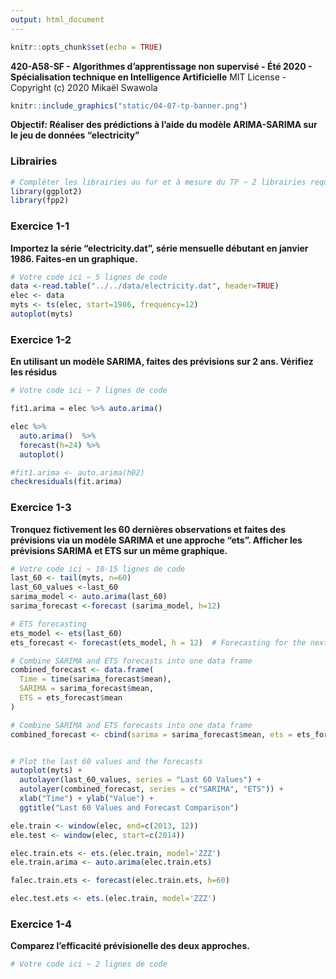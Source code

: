 ```yaml
---
output: html_document
---
```


```r
knitr::opts_chunk$set(echo = TRUE)
```

**420-A58-SF - Algorithmes d'apprentissage non supervisé - Été 2020 - Spécialisation technique en Intelligence Artificielle**
MIT License - Copyright (c) 2020 Mikaël Swawola

```r
knitr::include_graphics("static/04-07-tp-banner.png")
```

**Objectif: Réaliser des prédictions à l'aide du modèle ARIMA-SARIMA sur le jeu de données "electricity"**

### Librairies

```r
# Compléter les librairies au fur et à mesure du TP ~ 2 librairies requises
library(ggplot2)
library(fpp2)
```


### Exercice 1-1
**Importez la série "electricity.dat", série mensuelle débutant en janvier 1986. Faites-en un graphique.**
```r
# Votre code ici ~ 5 lignes de code
data <-read.table("../../data/electricity.dat", header=TRUE)
elec <- data
myts <- ts(elec, start=1986, frequency=12)
autoplot(myts)
```


### Exercice 1-2
**En utilisant un modèle SARIMA, faites des prévisions sur 2 ans. Vérifiez les résidus**
```r
# Votre code ici ~ 7 lignes de code

fit1.arima = elec %>% auto.arima()

elec %>%
  auto.arima()  %>%
  forecast(h=24) %>%
  autoplot()

#fit1.arima <- auto.arima(h02)
checkresiduals(fit.arima)
```


### Exercice 1-3
**Tronquez fictivement les 60 dernières observations et faites des prévisions via un modèle SARIMA et une approche "ets". Afficher les prévisions SARIMA et ETS sur un même graphique.**
```r
# Votre code ici ~ 10-15 lignes de code
last_60 <- tail(myts, n=60)
last_60_values <-last_60
sarima_model <- auto.arima(last_60)
sarima_forecast <-forecast (sarima_model, h=12)

# ETS forecasting
ets_model <- ets(last_60)
ets_forecast <- forecast(ets_model, h = 12)  # Forecasting for the next 12 periods

# Combine SARIMA and ETS forecasts into one data frame
combined_forecast <- data.frame(
  Time = time(sarima_forecast$mean),
  SARIMA = sarima_forecast$mean,
  ETS = ets_forecast$mean
)

# Combine SARIMA and ETS forecasts into one data frame
combined_forecast <- cbind(sarima = sarima_forecast$mean, ets = ets_forecast$mean)


# Plot the last 60 values and the forecasts
autoplot(myts) +
  autolayer(last_60_values, series = "Last 60 Values") +
  autolayer(combined_forecast, series = c("SARIMA", "ETS")) +
  xlab("Time") + ylab("Value") +
  ggtitle("Last 60 Values and Forecast Comparison")
```


```r
ele.train <- window(elec, end=c(2013, 12))
ele.test <- window(elec, start=c(2014))

elec.train.ets <- ets.(elec.train, model='ZZZ')
ele.train.arima <- auto.arima(elec.train.ets)

falec.train.ets <- forecast(elec.train.ets, h=60)

elec.test.ets <- ets.(elec.train, model='ZZZ')
```


### Exercice 1-4
**Comparez l’efficacité prévisionelle des deux approches.**
```r
# Votre code ici ~ 2 lignes de code
```